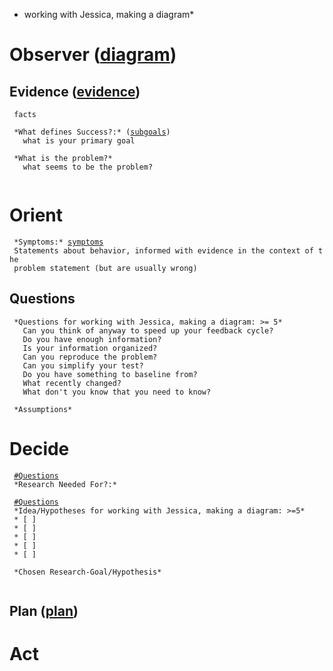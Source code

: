 *working with Jessica, making a diagram*
= Observer ([[local:/home/scott/.vimrc/ooda.pdf|diagram]]) = 
== Evidence ([[evidence.plan|evidence]]) ==
  facts

  *What defines Success?:* ([[subgoals.plan|subgoals]])
    what is your primary goal

  *What is the problem?*
    what seems to be the problem?
  
= Orient =
  *Symptoms:* [[symptoms.plan|symptoms]]
  Statements about behavior, informed with evidence in the context of the
  problem statement (but are usually wrong)

== Questions ==
  *Questions for working with Jessica, making a diagram: >= 5*
    Can you think of anyway to speed up your feedback cycle?
    Do you have enough information?
    Is your information organized?
    Can you reproduce the problem?
    Can you simplify your test?
    Do you have something to baseline from?
    What recently changed?
    What don't you know that you need to know?
  
  *Assumptions*

= Decide =
  [[#Questions]]
  *Research Needed For?:*

  [[#Questions]]
  *Idea/Hypotheses for working with Jessica, making a diagram: >=5*
  * [ ] 
  * [ ] 
  * [ ] 
  * [ ] 
  * [ ] 

  *Chosen Research-Goal/Hypothesis*
    

== Plan ([[plan.plan|plan]]) ==

= Act =
  

